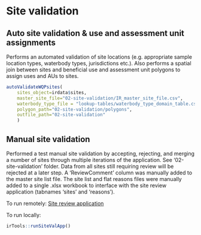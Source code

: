 
# Site validation


## Auto site validation & use and assessment unit assignments
Performs an automated validation of site locations (e.g. appropriate sample location types, waterbody types, jurisdictions etc.). 
Also performs a spatial join between sites and beneficial use and assessment unit polygons to assign uses and AUs to sites.
```r
autoValidateWQPsites(
	sites_object=irdata$sites,
	master_site_file="02-site-validation/IR_master_site_file.csv",
	waterbody_type_file = "lookup-tables/waterbody_type_domain_table.csv",
	polygon_path="02-site-validation/polygons",
	outfile_path="02-site-validation"
	)
```

## Manual site validation
Performed a test manual site validation by accepting, rejecting, and merging a number of sites through multiple iterations of the application. See '02-site-validation' folder. 
Data from all sites still requiring review will be rejected at a later step. A 'ReviewComment' column was manually added to the master site list file. The site list and flat reasons files were 
manually added to a single .xlsx workbook to interface with the site review application (tabnames 'sites' and 'reasons').

To run remotely:
[Site review application](https://udwq.shinyapps.io/site-review-demo/){target="_blank"}

To run locally:
```r
irTools::runSiteValApp()
```



